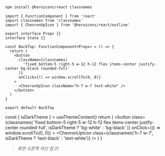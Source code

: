 
```bash
npm install @heroicons/react classnames
```

```tsx title="components/BackTop/index.tsx"
import { FunctionComponent } from 'react'
import classnames from 'classnames'
import { ChevronUpIcon } from '@heroicons/react/outline'

export interface Props {}
interface State {}

const BackTop: FunctionComponent<Props> = () => {
  return (
    <button
      className={classnames(
        'fixed bottom-5 right-5 w-12 h-12 flex items-center justify-center bg-black rounded-full'
      )}
      onClick={() => window.scrollTo(0, 0)}
    >
      <ChevronUpIcon className="h-7 w-7 text-white" />
    </button>
  )
}

export default BackTop
```

  const { isDarkTheme } = useThemeContext()
  return (
    <button
      class={classnames(
        'fixed bottom-5 right-5 w-12 h-12 flex items-center justify-center rounded-full',
        isDarkTheme ? 'bg-white' : 'bg-black'
      )}
      onClick={() => window.scrollTo(0, 0)}
    >
      <ChevronUpIcon
        class={classnames('h-7 w-7', isDarkTheme ? 'text-black' : 'text-white')}
      />
    </button>
  )
}

> _화면 오른쪽 하단 참고!_

<BackTop />
